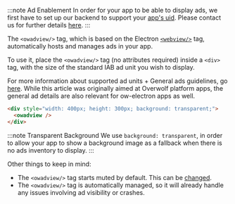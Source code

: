 :::note Ad Enablement
In order for your app to be able to display ads, we first have to set up our backend to support your [app's uid](#unique-app-id).
Please contact us for further details [here](/support/contact-us).
:::

The `<owadview/>` tag, which is based on the Electron [`<webview/>`](https://www.electronjs.org/docs/latest/api/webview-tag) tag, automatically hosts and manages ads in your app.

To use it, place the `<owadview/>` tag (no attributes required) inside a `<div>` tag, with the size of the standard IAB ad unit you wish to display.

For more information about supported ad units + General ads guidelines, go [here](/start/monetize-with-ads/ads-monetization-basics).
While this article was originally aimed at Overwolf platform apps, the general ad details are also relevant for ow-electron apps as well.

```html
<div style="width: 400px; height: 300px; background: transparent;">
  <owadview />
</div>
```

:::note Transparent Background
We use `background: transparent`, in order to allow your app to show a background image as a fallback when there is no ads inventory to display.
:::

Other things to keep in mind:
- The `<owadview/>` tag starts muted by default. This can be [changed](https://www.electronjs.org/docs/latest/api/webview-tag#webviewsetaudiomutedmuted).
- The `<owadview/>` tag is automatically managed, so it will already handle any issues involving ad visibility or crashes.